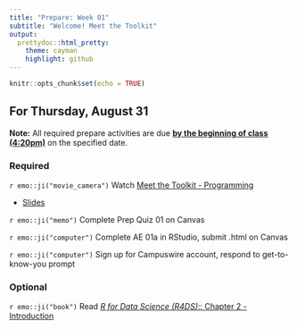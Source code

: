 ```yaml
---
title: "Prepare: Week 01"
subtitle: "Welcome! Meet the Toolkit"
output: 
  prettydoc::html_pretty:
    theme: cayman
    highlight: github
---
```


```r
knitr::opts_chunk$set(echo = TRUE)
```


## For Thursday, August 31

**Note:** All required prepare activities are due **<u>by the beginning of class (4:20pm)</u>** on the specified date.

### Required 

`r emo::ji("movie_camera")` Watch [Meet the Toolkit - Programming](https://youtu.be/T9UJ-rWCc-c) 

- [Slides](https://kgfitzgerald.github.io/APU_MATH_250/slides/02-toolkit-R.html)

`r emo::ji("memo")` Complete Prep Quiz 01 on Canvas

`r emo::ji("computer")` Complete AE 01a in RStudio, submit .html on Canvas

`r emo::ji("computer")` Sign up for Campuswire account, respond to get-to-know-you prompt


### Optional 

`r emo::ji("book")` Read [*R for Data Science (R4DS)*:: Chapter 2 - Introduction](https://r4ds.had.co.nz/explore-intro.html)

<br> 

